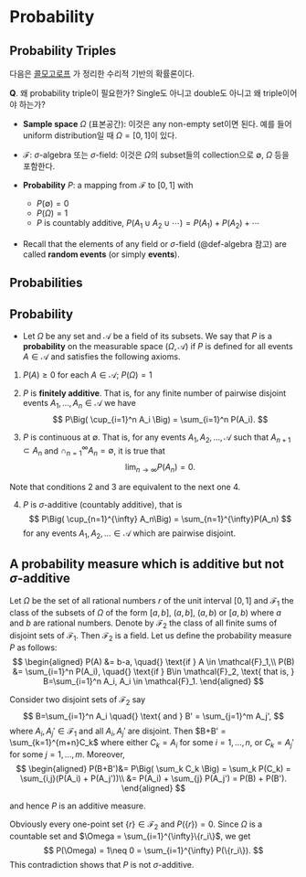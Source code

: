 # Probability {#sec-prob}

## Probability Triples

```{=html}
<!--
Rigorous 2.1
-->
```
다음은 [콜모고로프](https://en.wikipedia.org/wiki/Andrey_Kolmogorov) 가 정리한 수리적 기반의 확률론이다.

**Q**. 왜 probability triple이 필요한가? Single도 아니고 double도 아니고 왜 triple이어야 하는가?

-   **Sample space** $\Omega$ (표본공간): 이것은 any non-empty set이면 된다. 예를 들어 uniform distribution일 때 $\Omega = [0,1]$이 있다.

-   $\mathcal{F}$: $\sigma$-algebra 또는 $\sigma$-field: 이것은 $\Omega$의 subset들의 collection으로 $\emptyset$, $\Omega$ 등을 포함한다.

-   **Probability** $P$: a mapping from $\mathcal{F}$ to $[0,1]$ with

    -   $P(\emptyset)=0$
    -   $P(\Omega)=1$
    -   $P$ is countably additive, $P(A_1 \cup A_2 \cup \cdots) = P(A_1) + P(A_2) + \cdots$

<!--
## Field and $\sigma$-field
-->

```{=html}
<!--
Counterexamples in Probability
00
-->
```

<!--
::: {#def-field}
## Field

The class $\mathcal{A}$ of subsets of $\Omega$ is called a **field** if it contains $\Omega$ and is closed under the formulation of complements and finite unions, that is if:

1.  $\Omega \in \mathcal{A}$

2.  $A\in\mathcal{A} \Longrightarrow A^c \in \mathcal{A}$

3.  $A_1, A_2 \in \mathcal{A} \Longrightarrow A_1 \cup A_2 \in \mathcal{A}$
:::

::: {#def-sigmafield}
## $\sigma$-field

The class $\mathcal{F}$ of subsets of $\Omega$ is called a $\sigma$-**field** if it is a field and if it is closed under the formulation of countable unions, that is if:

4.  $A_1, A_2, \ldots \in \mathcal{F} \Longrightarrow \cup_{n=1}^{\infty} A_n \in \mathcal{F}$
:::
-->

-   Recall that the elements of any field or $\sigma$-field (@def-algebra 참고) are called **random events** (or simply **events**).

<!--
## $\pi-\lambda$ System
-->

```{=html}
<!--
https://www.ekzhang.com/assets/pdf/Stat_210_Notes.pdf
-->
```
<!--
Some intuition for $\pi-\lambda$ is that you can take a finite non $\pi$-system such as $S = \{\{1,2\},\{2,3\}\}$, and this is not enought to guarantee uniqueness on the $\sigma$-algebra generated by $S$, which includes sets like $\{2\}, \{1,2,3\}$. But, at least in the countable case, you can use the $\pi$-system property to do disjointification/partitioning on $\Omega$, which finished the proof.

::: {#lem-pilambda}
## $\sigma$-algebra and $\pi$-$\lambda$ system

A family of sets is a $\sigma$-algebra iff it is both $\pi$ and $\lambda$.
:::
-->

## Probabilities

```{=html}
<!--
Counterexample section 2
-->
```
::: {#def-prob}
## Probability

-   Let $\Omega$ be any set and $\mathcal{A}$ be a field of its subsets. We say that $P$ is a **probability** on the measurable space $(\Omega, \mathcal{A})$ if $P$ is defined for all events $A\in\mathcal{A}$ and satisfies the following axioms.

1.  $P(A)\geq 0$ for each $A\in \mathcal{A}$; $P(\Omega)=1$

2.  $P$ is **finitely additive**. That is, for any finite number of pairwise disjoint events $A_1, \ldots, A_n \in \mathcal{A}$ we have $$
    P\Big( \cup_{i=1}^n A_i \Big) = \sum_{i=1}^n P(A_i).
    $$

3.  $P$ is continuous at $\emptyset$. That is, for any events $A_1, A_2, \ldots, \mathcal{A}$ such that $A_{n+1} \subset A_n$ and $\cap_{n=1}^{\infty}A_n = \emptyset$, it is true that $$
    \lim_{n\rightarrow \infty}P(A_n) = 0.
    $$

Note that conditions 2 and 3 are equivalent to the next one 4.

4.  $P$ is $\sigma$-additive (countably additive), that is $$
    P\Big( \cup_{n=1}^{\infty} A_n\Big) = \sum_{n=1}^{\infty}P(A_n)
    $$ for any events $A_1, A_2, \ldots \in \mathcal{A}$ which are pairwise disjoint.
:::

::: {#exm-countersigmaadditive}
## A probability measure which is additive but not $\sigma$-additive

Let $\Omega$ be the set of all rational numbers $r$ of the unit interval $[0,1]$ and $\mathcal{F}_1$ the class of the subsets of $\Omega$ of the form $[a,b]$, $(a,b]$, $(a,b)$ or $[a,b)$ where $a$ and $b$ are rational numbers. Denote by $\mathcal{F}_2$ the class of all finite sums of disjoint sets of $\mathcal{F}_1$. Then $\mathcal{F}_2$ is a field. Let us define the probability measure $P$ as follows: 
$$
\begin{aligned}
P(A) &= b-a, \quad{} \text{if } A \in \mathcal{F}_1,\\
P(B) &= \sum_{i=1}^n P(A_i), \quad{} \text{if } B\in \mathcal{F}_2, \text{ that is, } B=\sum_{i=1}^n A_i, A_i \in \mathcal{F}_1.
\end{aligned}
$$

Consider two disjoint sets of $\mathcal{F}_2$ say $$
B=\sum_{i=1}^n A_i \quad{} \text{ and } B' = \sum_{j=1}^m A_j',
$$ where $A_i, A_j' \in \mathcal{F}_1$ and all $A_i, A_j'$ are disjoint. Then $B+B' = \sum_{k=1}^{m+n}C_k$ where either $C_k = A_i$ for some $i=1, \ldots, n$, or $C_k = A_j'$ for some $j=1, \ldots, m$. Moreover, 
$$
\begin{aligned}
P(B+B')&= P\Big( \sum_k C_k \Big) = \sum_k P(C_k) = \sum_{i,j}(P(A_i) + P(A_j'))\\
&= P(A_i) + \sum_{j} P(A_j') = P(B) + P(B').
\end{aligned}
$$

and hence $P$ is an additive measure.

Obviously every one-point set $\{r\}\in\mathcal{F}_2$ and $P(\{r\}) = 0$. Since $\Omega$ is a countable set and $\Omega = \sum_{i=1}^{\infty}\{r_i\}$, we get $$
P(\Omega) = 1\neq 0 = \sum_{i=1}^{\infty} P(\{r_i\}).
$$ This contradiction shows that $P$ is not $\sigma$-additive.
:::
